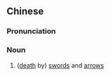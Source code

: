 ==Chinese==
{{zh-forms}}

===Pronunciation===
{{zh-pron
|m=dāojiàn
|cat=n
}}

===Noun===
{{zh-noun}}

# ([[death]] by) [[sword]]s and [[arrow]]s